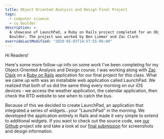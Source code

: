 ```yaml
---
title: Object Oriented Analysis and Design Final Project
tags:
  - computer science
  - cu boulder
description: >-
  A showcase of LaunchPad, a Ruby on Rails project completed for an Object Oriented Analysis and Design course at CU
  Boulder. The project was worked by Ben Limmer and Zac Clark
overrideLastModified: "2020-05-03T14:57:55-06:00"
---
```



Hi Readers!

Here's some more follow-up info on some work I've been completing for my Object-Oriented Analysis and Design course. I
was working along with [Zac Clark](http://www.zacclark.com) on a [Ruby on Rails](http://rubyonrails.org/) application
for our final project for this class. What we came up with was an installable web application called LaunchPad. We
realized that both of us did the same thing every morning on our iOS devices - we access the weather application, the
calendar application, then check the RTD website to see when to catch the bus.

Because of this we decided to create LaunchPad, an application that integrated a series of widgets...your "LaunchPad" in
the morning. We developed the application entirely in Rails and made it very simple to extend to additional widgets. If
you want to check out the source code, see [our Github](http://www.github.com/spyyddir/launchpad) project site and take
a look at our <a href={OOHw9}>final submission</a> for screenshots and design information.
